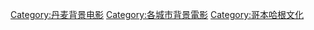 [[Category:丹麦背景电影|Category:丹麦背景电影]]
[[Category:各城市背景電影|Category:各城市背景電影]]
[[Category:哥本哈根文化|Category:哥本哈根文化]]